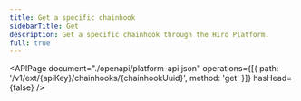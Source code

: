 ```yaml
---
title: Get a specific chainhook
sidebarTitle: Get
description: Get a specific chainhook through the Hiro Platform.
full: true
---
```


<APIPage
  document="./openapi/platform-api.json"
  operations={[{ path: '/v1/ext/{apiKey}/chainhooks/{chainhookUuid}', method: 'get' }]}
  hasHead={false}
/>